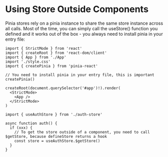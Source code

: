 
# Using Store Outside Components

Pinia stores rely on a pinia instance to share the same store instance across all calls. Most of the time, you can simply call the useStore() function you defined and it works out of the box - you always need to install pinia in your entry file:


<Tab label="JSX">

```tsx title="src/index.jsx"
import { StrictMode } from 'react'
import { createRoot } from 'react-dom/client'
import { App } from './App'
import './style.css'
import { createPinia } from 'pinia-react'

// You need to install pinia in your entry file, this is important
createPinia()

createRoot(document.querySelector('#app')!).render(
  <StrictMode>
    <App />
  </StrictMode>
)

```
</Tab>

<Tab label="JSX">

```tsx title="src/auth.js"
import { useAuthStore } from './auth-store'

async function auth() {
  if (xxx) {
    // To get the store outside of a component, you need to call $getStore, because defineStore returns a hook
    const store = useAuthStore.$getStore()
  }
}

```
</Tab>


